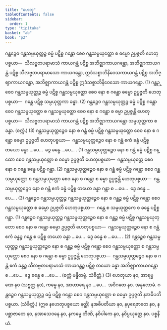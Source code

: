```yaml
---
title: "ဟေတု"
tableOfContents: false
sidebar:
  order: 1
type: "tipitaka"
basket: "ab"
book: "p2"
---
```



<DynamicBreadcrumb />

<Division number="107" book="p2" e="ch" v="38" p="249">

<Paragraph number="1853" book="p2">
ဂန္ထဉ္စေဝ ဂန္ထသမ္ပယုတ္တဉ္စ ဓမ္မံ ပဋိစ္စ ဂန္ထော စေဝ ဂန္ထသမ္ပယုတ္တော စ ဓမ္မော ဥပ္ပဇ္ဇတိ ဟေတုပစ္စယာ—  သီလဗ္ဗတပရာမာသံ ကာယဂန္ထံ ပဋိစ္စ အဘိဇ္ဈာကာယဂန္ထော, အဘိဇ္ဈာကာယဂန္ထံ ပဋိစ္စ သီလဗ္ဗတပရာမာသော ကာယဂန္ထော, ဣဒံသစ္စာဘိနိဝေသကာယဂန္ထံ ပဋိစ္စ အဘိဇ္ဈာကာယဂန္ထော, အဘိဇ္ဈာကာယဂန္ထံ ပဋိစ္စ ဣဒံသစ္စာဘိနိဝေသော ကာယဂန္ထော. (1)
</Paragraph>

<Paragraph number="1854" book="p2">
ဂန္ထဉ္စေဝ ဂန္ထသမ္ပယုတ္တဉ္စ ဓမ္မံ ပဋိစ္စ ဂန္ထသမ္ပယုတ္တော စေဝ နော စ ဂန္ထော ဓမ္မော ဥပ္ပဇ္ဇတိ ဟေတုပစ္စယာ—  ဂန္ထေ ပဋိစ္စ သမ္ပယုတ္တကာ ခန္ဓာ. (2)
</Paragraph>

<Paragraph number="1855" book="p2">
ဂန္ထဉ္စေဝ ဂန္ထသမ္ပယုတ္တဉ္စ ဓမ္မံ ပဋိစ္စ ဂန္ထော စေဝ ဂန္ထသမ္ပယုတ္တော စ ဂန္ထသမ္ပယုတ္တော စေဝ နော စ ဂန္ထော စ ဓမ္မာ ဥပ္ပဇ္ဇန္တိ ဟေတုပစ္စယာ—  သီလဗ္ဗတပရာမာသံ ကာယဂန္ထံ ပဋိစ္စ အဘိဇ္ဈာကာယဂန္ထော သမ္ပယုတ္တကာ စ ခန္ဓာ. (စက္ကံ.) (3)
</Paragraph>

</Division>
<Division number="108" book="p2" e="ch" v="38" p="250">

<Paragraph number="1856" book="p2">
ဂန္ထသမ္ပယုတ္တဉ္စေဝ နော စ ဂန္ထံ ဓမ္မံ ပဋိစ္စ ဂန္ထသမ္ပယုတ္တော စေဝ နော စ ဂန္ထော ဓမ္မော ဥပ္ပဇ္ဇတိ ဟေတုပစ္စယာ—  ဂန္ထသမ္ပယုတ္တဉ္စေဝ နော စ ဂန္ထံ ဧကံ ခန္ဓံ ပဋိစ္စ တယော ခန္ဓာ …ပေ…  ဒွေ ခန္ဓေ …ပေ… . (1)
</Paragraph>

<Paragraph number="1857" book="p2">
ဂန္ထသမ္ပယုတ္တဉ္စေဝ နော စ ဂန္ထံ ဓမ္မံ ပဋိစ္စ ဂန္ထော စေဝ ဂန္ထသမ္ပယုတ္တော စ ဓမ္မော ဥပ္ပဇ္ဇတိ ဟေတုပစ္စယာ—  ဂန္ထသမ္ပယုတ္တေ စေဝ နော စ ဂန္ထေ ခန္ဓေ ပဋိစ္စ ဂန္ထာ. (2)
</Paragraph>

<Paragraph number="1858" book="p2">
ဂန္ထသမ္ပယုတ္တဉ္စေဝ နော စ ဂန္ထံ ဓမ္မံ ပဋိစ္စ ဂန္ထော စေဝ ဂန္ထသမ္ပယုတ္တော စ ဂန္ထသမ္ပယုတ္တော စေဝ နော စ ဂန္ထော စ ဓမ္မာ ဥပ္ပဇ္ဇန္တိ ဟေတုပစ္စယာ—  ဂန္ထသမ္ပယုတ္တဉ္စေဝ နော စ ဂန္ထံ ဧကံ ခန္ဓံ ပဋိစ္စ တယော ခန္ဓာ ဂန္ထာ စ …ပေ…  ဒွေ ခန္ဓေ …ပေ… . (3)
</Paragraph>

</Division>
<Division number="109" book="p2" e="ch" v="38" p="250">

<Paragraph number="1859" book="p2">
ဂန္ထဉ္စေဝ ဂန္ထသမ္ပယုတ္တဉ္စ ဂန္ထသမ္ပယုတ္တဉ္စေဝ နော စ ဂန္ထဉ္စ ဓမ္မံ ပဋိစ္စ ဂန္ထော စေဝ ဂန္ထသမ္ပယုတ္တော စ ဓမ္မော ဥပ္ပဇ္ဇတိ ဟေတုပစ္စယာ—  ဂန္ထေ စ သမ္ပယုတ္တကေ စ ခန္ဓေ ပဋိစ္စ ဂန္ထာ. (1)
</Paragraph>

<Paragraph number="1860" book="p2">
ဂန္ထဉ္စေဝ ဂန္ထသမ္ပယုတ္တဉ္စ ဂန္ထသမ္ပယုတ္တဉ္စေဝ နော စ ဂန္ထဉ္စ ဓမ္မံ ပဋိစ္စ ဂန္ထသမ္ပယုတ္တော စေဝ နော စ ဂန္ထော ဓမ္မော ဥပ္ပဇ္ဇတိ ဟေတုပစ္စယာ—  ဂန္ထသမ္ပယုတ္တဉ္စေဝ နော စ ဂန္ထံ ဧကံ ခန္ဓဉ္စ ဂန္ထေ စ ပဋိစ္စ တယော ခန္ဓာ …ပေ…  ဒွေ ခန္ဓေ စ …ပေ… . (2)
</Paragraph>

<Paragraph number="1861" book="p2">
ဂန္ထဉ္စေဝ ဂန္ထသမ္ပယုတ္တဉ္စ ဂန္ထသမ္ပယုတ္တဉ္စေဝ နော စ ဂန္ထဉ္စ ဓမ္မံ ပဋိစ္စ ဂန္ထော စေဝ ဂန္ထသမ္ပယုတ္တော စ ဂန္ထသမ္ပယုတ္တော စေဝ နော စ ဂန္ထော စ ဓမ္မာ ဥပ္ပဇ္ဇန္တိ ဟေတုပစ္စယာ—  ဂန္ထသမ္ပယုတ္တဉ္စေဝ နော စ ဂန္ထံ ဧကံ ခန္ဓဉ္စ သီလဗ္ဗတပရာမာသံ ကာယဂန္ထဉ္စ ပဋိစ္စ တယော ခန္ဓာ အဘိဇ္ဈာကာယဂန္ထော စ …ပေ…  ဒွေ ခန္ဓေ စ …ပေ… . (စက္ကံ ဗန္ဓိတဗ္ဗံ. သံခိတ္တံ.) (3)
</Paragraph>

</Division>
<Division number="110" book="p2" e="ch" v="38" p="250">

<Paragraph number="1862" book="p2">
ဟေတုယာ နဝ, အာရမ္မဏေ နဝ (သဗ္ဗတ္ထ နဝ), ကမ္မေ နဝ, အာဟာရေ နဝ …ပေ…  အဝိဂတေ နဝ.

</Paragraph>
</Division>

<Paragraph number="1863" type="center" book="p2">
အနုလောမံ.


</Paragraph>

<Division number="111" book="p2" e="ch" v="38" p="251">

<Paragraph number="1864" book="p2">
ဂန္ထဉ္စေဝ ဂန္ထသမ္ပယုတ္တဉ္စ ဓမ္မံ ပဋိစ္စ ဂန္ထော စေဝ ဂန္ထသမ္ပယုတ္တော စ ဓမ္မော ဥပ္ပဇ္ဇတိ နအဓိပတိပစ္စယာ. (သံခိတ္တံ.)
</Paragraph>

<Paragraph number="1865" book="p2">
(ဣဓ နဟေတုပစ္စယော နတ္ထိ) နအဓိပတိယာ နဝ, နပုရေဇာတေ နဝ, နပစ္ဆာဇာတေ နဝ, နအာသေဝနေ နဝ, နကမ္မေ တီဏိ, နဝိပါကေ နဝ, နဝိပ္ပယုတ္တေ နဝ.

</Paragraph>
</Division>

<Paragraph number="1866" type="center" book="p2">
ပစ္စနီယံ.
</Paragraph>